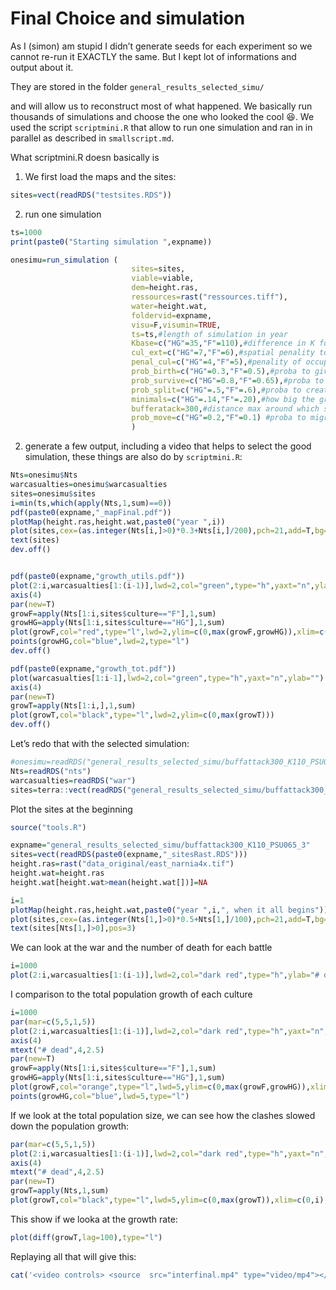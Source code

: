 # Final Choice and simulation


As I (simon) am stupid I didn't generate seeds for each experiment so we cannot re-run it EXACTLY the same. But I kept lot of informations and output about it.

They are stored in the folder `general_results_selected_simu/`

and will allow us to reconstruct most of what happened. We basically run thousands of simulations and choose the one who looked the cool 😆. We used the script `scriptmini.R` that allow to run one simulation and ran in in parallel as described in `smallscript.md`.

What scriptmini.R doesn basically is

1. We first load the maps and the sites:

```r
sites=vect(readRDS("testsites.RDS"))
```

2. run one simulation


```r

ts=1000
print(paste0("Starting simulation ",expname))

onesimu=run_simulation (
                           sites=sites,
                           viable=viable,
                           dem=height.ras,
                           ressources=rast("ressources.tiff"),
                           water=height.wat,
                           foldervid=expname,
                           visu=F,visumin=TRUE,
                           ts=ts,#length of simulation in year
                           Kbase=c("HG"=35,"F"=110),#difference in K for the two cultures
                           cul_ext=c("HG"=7,"F"=6),#spatial penality to extent: lower, bigger penality
                           penal_cul=c("HG"=4,"F"=5),#penality of occupational area: low, other sites can cam close
                           prob_birth=c("HG"=0.3,"F"=0.5),#proba to give birth every year
                           prob_survive=c("HG"=0.8,"F"=0.65),#proba to die when pop > K
                           prob_split=c("HG"=.5,"F"=.6),#proba to create new settlement when Ne > K
                           minimals=c("HG"=.14,"F"=.20),#how big the group of migrant should be to create a new city vs migrate to a existing one 
                           bufferatack=300,#distance max around which settlement can fight
                           prob_move=c("HG"=0.2,"F"=0.1) #proba to migrate to existing settlement when Ne > K
                           )
```



2. generate a few output, including a video that helps to select the good simulation, these things are also do by `scriptmini.R`:

```r


Nts=onesimu$Nts
warcasualties=onesimu$warcasualties
sites=onesimu$sites
i=min(ts,which(apply(Nts,1,sum)==0))
pdf(paste0(expname,"_mapFinal.pdf"))
plotMap(height.ras,height.wat,paste0("year ",i))
plot(sites,cex=(as.integer(Nts[i,]>0)*0.3+Nts[i,]/200),pch=21,add=T,bg=rainbow(2,alpha=.6)[as.factor(sites$culture)])
text(sites)
dev.off()


pdf(paste0(expname,"growth_utils.pdf"))
plot(2:i,warcasualties[1:(i-1)],lwd=2,col="green",type="h",yaxt="n",ylab="",xlim=c(0,i))
axis(4)
par(new=T)
growF=apply(Nts[1:i,sites$culture=="F"],1,sum)
growHG=apply(Nts[1:i,sites$culture=="HG"],1,sum)
plot(growF,col="red",type="l",lwd=2,ylim=c(0,max(growF,growHG)),xlim=c(0,i))
points(growHG,col="blue",lwd=2,type="l")
dev.off()

pdf(paste0(expname,"growth_tot.pdf"))
plot(warcasualties[1:i-1],lwd=2,col="green",type="h",yaxt="n",ylab="")
axis(4)
par(new=T)
growT=apply(Nts[1:i,],1,sum)
plot(growT,col="black",type="l",lwd=2,ylim=c(0,max(growT)))
dev.off()
```

Let's redo that with the selected simulation:


```r

#onesimu=readRDS("general_results_selected_simu/buffattack300_K110_PSU065_3_all.RDS")
Nts=readRDS("nts")
warcasualties=readRDS("war")
sites=terra::vect(readRDS("general_results_selected_simu/buffattack300_K110_PSU065_3_sitesRast.RDS"))

```

Plot the sites at the beginning 

```r
source("tools.R")

expname="general_results_selected_simu/buffattack300_K110_PSU065_3"
sites=vect(readRDS(paste0(expname,"_sitesRast.RDS")))
height.ras=rast("data_original/east_narnia4x.tif")
height.wat=height.ras
height.wat[height.wat>mean(height.wat[])]=NA

i=1
plotMap(height.ras,height.wat,paste0("year ",i,", when it all begins"))
plot(sites,cex=(as.integer(Nts[1,]>0)*0.5+Nts[1,]/100),pch=21,add=T,bg=rainbow(2,alpha=.6)[as.factor(sites$culture)])
text(sites[Nts[1,]>0],pos=3)

```

We can look at the war and the number of death for each battle

```r
i=1000
plot(2:i,warcasualties[1:(i-1)],lwd=2,col="dark red",type="h",ylab="# dead",xlim=c(0,i))
```

I comparison to the total population growth of each culture

```r
i=1000
par(mar=c(5,5,1,5))
plot(2:i,warcasualties[1:(i-1)],lwd=2,col="dark red",type="h",yaxt="n",ylab="",xlim=c(0,i),xlab="time")
axis(4)
mtext("# dead",4,2.5)
par(new=T)
growF=apply(Nts[1:i,sites$culture=="F"],1,sum)
growHG=apply(Nts[1:i,sites$culture=="HG"],1,sum)
plot(growF,col="orange",type="l",lwd=5,ylim=c(0,max(growF,growHG)),xlim=c(0,i),ylab="pop",xlab="")
points(growHG,col="blue",lwd=5,type="l")
```

If we look at the total population size, we can see how the clashes slowed down the population growth:
```r
par(mar=c(5,5,1,5))
plot(2:i,warcasualties[1:(i-1)],lwd=2,col="dark red",type="h",yaxt="n",ylab="",xlim=c(0,i),xlab="time")
axis(4)
mtext("# dead",4,2.5)
par(new=T)
growT=apply(Nts,1,sum)
plot(growT,col="black",type="l",lwd=5,ylim=c(0,max(growT)),xlim=c(0,i),ylab="pop",xlab="")

```

This show if we looka at the growth rate:

```r
plot(diff(growT,lag=100),type="l")
```


Replaying all that will give this:


```r
cat('<video controls> <source  src="interfinal.mp4" type="video/mp4"></video>')
```



